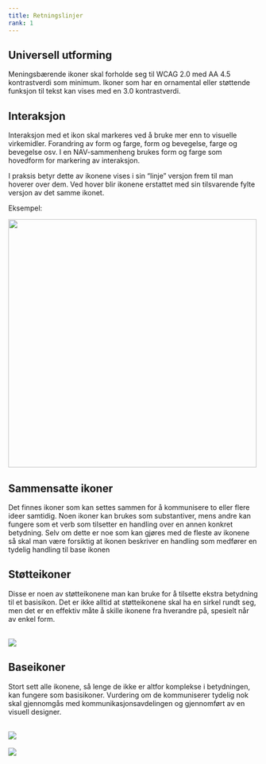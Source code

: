 ```yaml
---
title: Retningslinjer
rank: 1
---
```



## Universell utforming

Meningsbærende ikoner skal forholde seg til WCAG 2.0 med AA 4.5 kontrastverdi som minimum. Ikoner som har en ornamental eller støttende funksjon til tekst kan vises med en 3.0 kontrastverdi.

## Interaksjon

Interaksjon med et ikon skal markeres ved å bruke mer enn to visuelle virkemidler. Forandring av form og farge, form og bevegelse, farge og bevegelse osv. I en NAV-sammenheng brukes form og farge som hovedform for markering av interaksjon.

I praksis betyr dette av ikonene vises i sin “linje” versjon frem til man hoverer over dem. Ved hover blir ikonene erstattet med sin tilsvarende fylte versjon av det samme ikonet.

Eksempel:

<img width="500px" src={IkonStates} />

## Sammensatte ikoner

Det finnes ikoner som kan settes sammen for å kommunisere to eller flere ideer samtidig. Noen ikoner kan brukes som substantiver, mens andre kan fungere som et verb som tilsetter en handling over en annen konkret betydning. Selv om dette er noe som kan gjøres med de fleste av ikonene så skal man være forsiktig at ikonen beskriver en handling som medfører en tydelig handling til base ikonen

## Støtteikoner

Disse er noen av støtteikonene man kan bruke for å tilsette ekstra betydning til et basisikon. Det er ikke alltid at støtteikonene skal ha en sirkel rundt seg, men det er en effektiv måte å skille ikonene fra hverandre på, spesielt når av enkel form.

<br />

<img src={IkonStotteIkoner} />

## Baseikoner

Stort sett alle ikonene, så lenge de ikke er altfor komplekse i betydningen, kan fungere som basisikoner. Vurdering om de kommuniserer tydelig nok skal gjennomgås med kommunikasjonsavdelingen og gjennomført av en visuell designer.

<br />

<img src={IkonBasisIkoner} />

<br />
<br />

<img src={IkonEksempler} />
